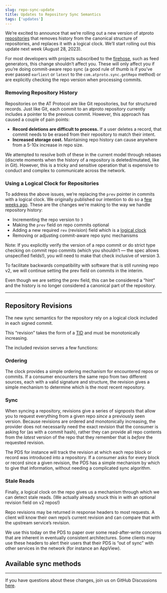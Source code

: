```yaml
---
slug: repo-sync-update
title: Updates to Repository Sync Semantics
tags: ['updates']
---
```


We’re excited to announce that we’re rolling out a new version of atproto [repositories](https://atproto.com/guides/data-repos) that removes history from the canonical structure of repositories, and replaces it with a logical clock. We’ll start rolling out this update next week (August 28, 2023).

For most developers with projects subscribed to the [firehose](https://atproto.com/community/projects#firehose), such as feed generators, this change shouldn’t affect you. These will only affect you if you’re doing commit-aware repo sync (a good rule of thumb is if you’ve ever passed `earliest` or `latest` to the `com.atproto.sync.getRepo` method) or are explicitly checking the repo version when processing commits.

### Removing Repository History 

Repositories on the AT Protocol are like Git repositories, but for structured records. Just like Git, each commit to an atproto repository currently includes a pointer to the previous commit. However, this approach has caused a couple of pain points:

* **Record deletions are difficult to process.** If a user deletes a record, that commit needs to be erased from their repository to match their intent. 
* **Increased storage cost.** Maintaining repo history can cause anywhere from a 5-10x increase in repo size.

We attempted to resolve both of these in the current model through rebases (discrete moments when the history of a repository is deleted/mutated, like in Git). However, this is a tricky and sensitive operation that is expensive to conduct and complex to communicate across the network.

### Using a Logical Clock for Repositories 

To address the above issues, we’re replacing the `prev` pointer in commits with a logical clock. We originally published our intention to do so a [few weeks ago](https://github.com/bluesky-social/atproto/discussions/1410). These are the changes we’re making to the way we handle repository history: 

* Incrementing the repo version to `3`
* Making the `prev` field on repo commits optional
* Adding a new required `rev` (revision) field which is a [logical clock](https://en.wikipedia.org/wiki/Logical_clock)
* Removing or adjusting commit-aware repo sync mechanisms

Note: If you explicitly verify the version of a repo commit or do strict type checking on commit repo commits (which you shouldn’t — the spec allows unspecified fields!), you will need to make that check inclusive of version 3.

To facilitate backwards compatibility with software that is still running repo v2, we will continue setting the prev field on commits in the interim.

Even though we are setting the prev field, this can be considered a “hint” and the history is no longer considered a canonical part of the repository.

---

## Repository Revisions

The new sync semantics for the repository rely on a logical clock included in each signed commit. 

This “revision” takes the form of a [TID](https://atproto.com/specs/record-key#record-key-type-tid) and must be monotonically increasing.

The included revision serves a few functions:

### Ordering

The clock provides a simple ordering mechanism for encountered repos or commits. If a consumer encounters the same repo from two different sources, each with a valid signature and structure, the revision gives a simple mechanism to determine which is the most recent repository.

### Sync

When syncing a repository, revisions give a series of signposts that allow you to request everything from a given repo _since_ a previously seen version. Because revisions are ordered and monotonically increasing, the provider does not necessarily need the exact revision that the consumer is asking for (as with a commit hash), rather they can provide all repo contents from the _latest_ version of the repo that they remember that is _before_ the requested revision.

The PDS for instance will track the revision at which each repo block or record was introduced into a repository. If a consumer asks for every block or record since a given revision, the PDS has a simple mechanism by which to give that information, without needing a complicated sync algorithm.

### Stale Reads

Finally, a logical clock on the repo gives us a mechanism through which we can detect stale reads. (We actually already snuck this in with an optional revision field on v2 repos!)

Repo revisions may be returned in response headers to most requests. A client will know their own repo’s current revision and can compare that with the upstream service’s revision.

We use this today on the PDS to paper over some read-after-write concerns that are inherent in eventually consistent architectures. Some clients may use these headers to alert their users that their PDS is “out of sync” with other services in the network (for instance an AppView).

## Available sync methods



---

If you have questions about these changes, join us on GitHub Discussions [here](https://github.com/bluesky-social/atproto/discussions/1410).